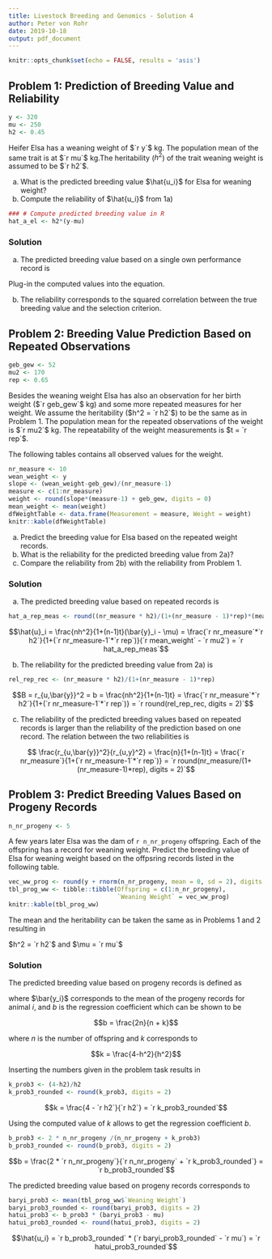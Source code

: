 ```yaml
---
title: Livestock Breeding and Genomics - Solution 4
author: Peter von Rohr
date: 2019-10-18
output: pdf_document
---
```


```r
knitr::opts_chunk$set(echo = FALSE, results = 'asis')
```

## Problem 1: Prediction of Breeding Value and Reliability
```r
y <- 320
mu <- 250
h2 <- 0.45
```

Heifer Elsa has a weaning weight of $`r y`$ kg. The population mean of the same trait is at $`r mu`$ kg.The heritability ($h^2$) of the trait weaning weight is assumed to be $`r h2`$. 

a) What is the predicted breeding value $\hat{u_i}$ for Elsa for weaning weight? 
b) Compute the reliability of $\hat{u_i}$ from 1a) 

<!--   You can use the assigned variables from above for your computations.     --
  --   The meaning of the variables is listed below.                            --
  --      y:    phenotypic own performance record for weaning weight            --
  --      mu:   population mean for weaning weight                              --
  --      h2:   heritability for weaning weight                                 --
  --   
  --   You can use the following template of an R-code-junk for your            --
  --   computations.                                                            --ß

```r

```

  -->
```r
### # Compute predicted breeding value in R
hat_a_el <- h2*(y-mu)
```
  
  
### Solution

a) The predicted breeding value based on a single own performance record is

\begin{equation}
\hat{u} = h^2(y - \mu) \notag
\end{equation}



Plug-in the computed values into the equation.

\begin{equation}
\hat{u} = h^2(y - \mu) = `r h2` * (`r y`\ \text{kg} - `r mu`\ \text{kg}) = `r hat_a_el`\ \text{kg} \notag
\end{equation}

b) The reliability corresponds to the squared correlation between the true breeding value and the selection criterion. 

\begin{equation}
B = r_{u,y}^2 = h^2 = `r h2`\notag
\end{equation}



## Problem 2: Breeding Value Prediction Based on Repeated Observations
```r
geb_gew <- 52
mu2 <- 170
rep <- 0.65
```
Besides the weaning weight Elsa has also an observation for her birth weight ($`r geb_gew`$ kg) and some more repeated measures for her weight. We assume the heritability ($h^2 = `r h2`$) to be the same as in Problem 1. The population mean for the repeated observations of the weight is  $`r mu2`$ kg. The repeatability of the weight measurements is $t = `r rep`$. 

The following tables contains all observed values for the weight. 

```r
nr_measure <- 10
wean_weight <- y
slope <- (wean_weight-geb_gew)/(nr_measure-1)
measure <- c(1:nr_measure)
weight <- round(slope*(measure-1) + geb_gew, digits = 0)
mean_weight <- mean(weight)
dfWeightTable <- data.frame(Measurement = measure, Weight = weight)
knitr::kable(dfWeightTable)
```

a) Predict the breeding value for Elsa based on the repeated weight records.
b) What is the reliability for the predicted breeding value from 2a)?
c) Compare the reliability from 2b) with the reliability from Problem 1.

<!--    As in Problem 1, you can use the assigned variables.           --
  --    The variables have the following meaning                       --
  --       nr_measure:   number of measurements of the weight          --
  --       h2:           heritability                                  --
  --       rep:          repeatability                                 --
  --       mean_weight:  mean of the weights                           --
  --       mu2:          population mean                               --
  -->

### Solution

a) The predicted breeding value based on repeated records is
```r
hat_a_rep_meas <- round((nr_measure * h2)/(1+(nr_measure - 1)*rep)*(mean_weight - mu2), digits = 2)
```
$$\hat{u}_i = \frac{nh^2}{1+(n-1)t}(\bar{y}_i - \mu) 
            = \frac{`r nr_measure`*`r h2`}{1+(`r nr_measure-1`*`r rep`)}(`r mean_weight` - `r mu2`)
            = `r hat_a_rep_meas`$$

b) The reliability for the predicted breeding value from 2a) is
```r
rel_rep_rec <- (nr_measure * h2)/(1+(nr_measure - 1)*rep)
```


$$B = r_{u,\bar{y}}^2  = b = \frac{nh^2}{1+(n-1)t} 
                 = \frac{`r nr_measure`*`r h2`}{1+(`r nr_measure-1`*`r rep`)}
                 = `r round(rel_rep_rec, digits = 2)`$$
                 
c) The reliability of the predicted breeding values based on repeated records is larger than the reliability of the prediction based on one record. The relation between the two reliabilities is 

$$ \frac{r_{u,\bar{y}}^2}{r_{u,y}^2} = \frac{n}{1+(n-1)t} = \frac{`r nr_measure`}{1+(`r nr_measure-1`*`r rep`)}
  = `r round(nr_measure/(1+(nr_measure-1)*rep), digits = 2)`$$


## Problem 3: Predict Breeding Values Based on Progeny Records
```r
n_nr_progeny <- 5
```

A few years later Elsa was the dam of `r n_nr_progeny` offspring. Each of the offspring has a record for weaning weight. Predict the breeding value of Elsa for weaning weight based on the offpsring records listed in the following table.

```r
vec_ww_prog <- round(y + rnorm(n_nr_progeny, mean = 0, sd = 2), digits = 0)
tbl_prog_ww <- tibble::tibble(Offspring = c(1:n_nr_progeny),
                              `Weaning Weight` = vec_ww_prog)
knitr::kable(tbl_prog_ww)
```

The mean and the heritability can be taken the same as in Problems 1 and 2 resulting in 

$h^2 = `r h2`$ and $\mu = `r mu`$


### Solution 
The predicted breeding value based on progeny records is defined as

\begin{equation}
\hat{u_i} = b * (\bar{y_i} - \mu)
\end{equation}

where $\bar{y_i}$ corresponds to the mean of the progeny records for animal $i$, and $b$ is the regression coefficient which can be shown to be 

$$b = \frac{2n}{n + k}$$

where $n$ is the number of offspring and $k$ corresponds to 

$$k = \frac{4-h^2}{h^2}$$

Inserting the numbers given in the problem task results in
```r
k_prob3 <- (4-h2)/h2
k_prob3_rounded <- round(k_prob3, digits = 2)
```

$$k = \frac{4 - `r h2`}{`r h2`} = `r k_prob3_rounded`$$

Using the computed value of $k$ allows to get the regression coefficient $b$. 
```r
b_prob3 <- 2 * n_nr_progeny /(n_nr_progeny + k_prob3)
b_prob3_rounded <- round(b_prob3, digits = 2)
```

$$b = \frac{2 * `r n_nr_progeny`}{`r n_nr_progeny` + `r k_prob3_rounded`} = `r b_prob3_rounded`$$

The predicted breeding value based on progeny records corresponds to 
```r
baryi_prob3 <- mean(tbl_prog_ww$`Weaning Weight`)
baryi_prob3_rounded <- round(baryi_prob3, digits = 2)
hatui_prob3 <- b_prob3 * (baryi_prob3 - mu)
hatui_prob3_rounded <- round(hatui_prob3, digits = 2)
```

$$\hat{u_i} = `r b_prob3_rounded` * (`r baryi_prob3_rounded` - `r mu`) = `r hatui_prob3_rounded`$$

